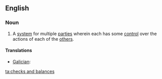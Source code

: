 ==English==
{{wikipedia}}

===Noun===
{{en-plural noun|[[check]]s [[and]] [[balance]]s}}

# {{idiomatic|politics}} A [[system]] for multiple [[party|parties]] wherein each has some [[control]] over the actions of each of the [[other]]s.

====Translations====
{{trans-top|system for multiple parties}}
* [[Galician]]: {{t-|gl|pesos e contrapesos|m|p|xs=Galician}}
{{trans-mid}}
{{trans-bottom}}

[[ta:checks and balances]]